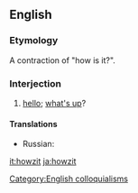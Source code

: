 ==English==

===Etymology===
A contraction of "how is it?".

===Interjection===
{{en-interj}}

# {{slang|South Africa}} [[hello]]; [[what's up]]?

====Translations====
{{trans-top|howzit}}
* Russian: {{t-|ru|как оно?|tr=kak ono?|sc=Cyrl}}
{{trans-bottom}}

[[it:howzit]]
[[ja:howzit]]

[[Category:English colloquialisms]]
